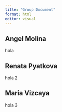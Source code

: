 ```yaml
---
title: "Group Document"
format: html
editor: visual
---
```


## Angel Molina

hola

## Renata Pyatkova

hola 2

## Maria Vizcaya

hola 3
